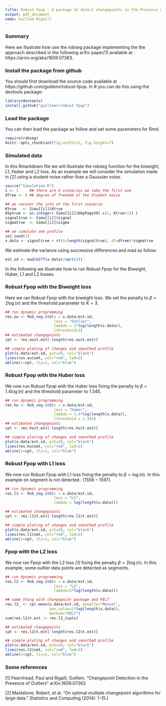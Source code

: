 ```yaml
---
title: Robust Fpop : A package to detect changepoints in the Presence of Outliers using the Biweight, L1 and Huber loss.
output: pdf_document
name: Guillem Rigaill
---
```


### Summary

Here we illustrate how use the robseg package implementing the 
the approach described in the following arXiv paper<cite>[1]</cite> available at : https://arxiv.org/abs/1609.07363.

### Install the package from github
You should first download the source code available at
https://github.com/guillemr/robust-fpop.
In R you can do this using the devtools package:

```r
library(devtools)
install_github("guillemr/robust-fpop")
```


### Load the package

You can then load the package as follow and set some parameters for Rmd.

```r
require(robseg)
knitr::opts_chunk$set(fig.width=11, fig.height=7) 
```

### Simulated data

In this Rmarkdown file we will illustrate the robseg function for the biweight, L1, Huber and L2 loss. 
As an example we will consider the simulation made in <cite>[2]</cite> using a student noise
rather than a Gaussian noise.

```r
source("Simulation.R")
i <- 1     ## there are 6 scenarios we take the first one
dfree <- 6 ## degree of freedom of the Student noise

## we recover the info of the first scenario
Ktrue   <- Simu[[i]]$Ktrue 
bkptrue <- as.integer( Simu[[i]]$bkpPage29[-c(1, Ktrue+1)] )
signaltrue <- Simu[[i]]$signal
sigmatrue  <- Simu[[i]]$sigma 

## we simulate one profile
set.seed(1)
x.data <- signaltrue + rt(n=length(signaltrue), df=dfree)*sigmatrue
```

We estimate the variance using successive differences and mad as follow:

```r
est.sd <- mad(diff(x.data)/sqrt(2))
```

In the following we illustrate how to run Robust Fpop for the Biweight, Huber, L1 and L2 losses.

### Robust Fpop with the Biweight loss

Here we ran Robust Fpop with the biweight loss.
We set the penalty to $\beta = 2\log(n)$ and the threshold parameter
to $K=3$. 

```r
## run dynamic programming
res.ou <- Rob_seg.std(x = x.data/est.sd,  
                      loss = "Outlier", 
                      lambda = 2*log(length(x.data)), 
                      lthreshold=3)
## estimated changepoints 
cpt <- res.ou$t.est[-length(res.ou$t.est)]

## simple ploting of changes and smoothed profile
plot(x.data/est.sd, pch=20, col="black")
lines(res.ou$smt, col="red", lwd=2)
abline(v=cpt, lty=2, col="blue")

```


### Robust Fpop with the Huber loss

We now run Robust Fpop with the Huber loss fixing the penalty to $\beta=1.4\log(n)$ and the threshold parameter
to $1.345$.

```r
## run dynamic programming
res.hu <- Rob_seg.std(x = x.data/est.sd,  
                      loss = "Huber", 
                      lambda = 1.4*log(length(x.data)), 
                      lthreshold = 1.345)
## estimated changepoints 
cpt <- res.hu$t.est[-length(res.hu$t.est)]

## simple ploting of changes and smoothed profile
plot(x.data/est.sd, pch=20, col="black")
lines(res.hu$smt, col="red", lwd=2)
abline(v=cpt, lty=2, col="blue")

```



### Robust Fpop with L1 loss
We now run Robust Fpop with L1 loss fixing the penalty to $\beta=\log(n)$.
In this example on segment is not detected : $[1556 - 1597]$.

```r
## run dynamic programming
res.l1 <- Rob_seg.std(x = x.data/est.sd,  
                      loss = "L1", 
                      lambda = log(length(x.data)))

## estimated changepoints 
cpt <- res.l1$t.est[-length(res.l1$t.est)]

## simple ploting of changes and smoothed profile
plot(x.data/est.sd, pch=20, col="black")
lines(res.l1$smt, col="red", lwd=2)
abline(v=cpt, lty=2, col="blue")

```

### Fpop with the L2 loss
We now ran Fpop with the L2 loss <cite>[1]</cite> fixing
the penalty $\beta=2\log(n)$. In this example, some outlier data points are detected as segments.

```r
## run dynamic programming
res.l2 <- Rob_seg.std(x = x.data/est.sd,  
                      loss = "L2", 
                      lambda=2*log(length(x.data)))

## same thing with changepoint package and PELT
res.l2_ <- cpt.mean(x.data/est.sd, penalty="Manual", 
                    pen.value=2*log(length(x.data)), 
                    method="PELT")
sum(res.l2$t.est != res.l2_@cpts)

## estimated changepoints 
cpt <- res.l2$t.est[-length(res.l2$t.est)]

## simple ploting of changes and smoothed profile
plot(x.data/est.sd, pch=20, col="black")
lines(res.l2$smt, col="red", lwd=2)
abline(v=cpt, lty=2, col="blue")

```

### Some references

[1] Fearnhead, Paul and Rigaill, Guillem. "Changepoint Detection in the Presence of Outliers" arXiv:1609.07363

[2] Maidstone, Robert, et al. "On optimal multiple changepoint algorithms for large data." Statistics and Computing (2014): 1-15.)

